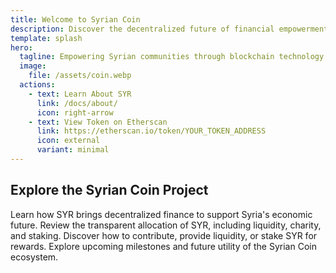 ```yaml
---
title: Welcome to Syrian Coin
description: Discover the decentralized future of financial empowerment for Syria.
template: splash
hero:
  tagline: Empowering Syrian communities through blockchain technology.
  image:
    file: /assets/coin.webp
  actions:
    - text: Learn About SYR
      link: /docs/about/
      icon: right-arrow
    - text: View Token on Etherscan
      link: https://etherscan.io/token/YOUR_TOKEN_ADDRESS
      icon: external
      variant: minimal
---
```



## Explore the Syrian Coin Project

<CardGrid stagger>
  <Card title="What is Syrian Coin?" icon="star">
    Learn how SYR brings decentralized finance to support Syria's economic future.
  </Card>
  <Card title="Tokenomics" icon="book">
    Review the transparent allocation of SYR, including liquidity, charity, and staking.
  </Card>
  <Card title="Get Involved" icon="plus">
    Discover how to contribute, provide liquidity, or stake SYR for rewards.
  </Card>
  <Card title="Roadmap" icon="right-arrow">
    Explore upcoming milestones and future utility of the Syrian Coin ecosystem.
  </Card>
</CardGrid>
